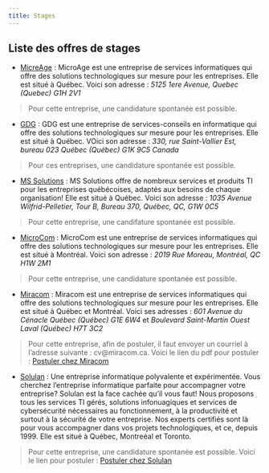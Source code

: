 ```yaml
---
title: Stages
---
```


## Liste des offres de stages

- [MicreAge](https://microage.ca/quebec/carrieres/) : MicroAge est une entreprise de services informatiques qui offre des solutions technologiques sur mesure pour les entreprises. Elle est situé à Québec. Voici son adresse : _5125 1ere Avenue, Quebec (Quebec) G1H 2V1_

> Pour cette entreprise, une candidature spontanée est possible.
 
- [GDG](https://gdginc.com/emplois/) : GDG est une entreprise de services-conseils en informatique qui offre des solutions technologiques sur mesure pour les entreprises. Elle est situé à Québec. VOici son adresse : _330, rue Saint-Vallier Est, bureau 023
Québec (Québec) G1K 9C5 Canada_

> Pour ces entreprises, une candidature spontanée est possible.

- [MS Solutions](https://carriere.mssolutions.ca/) : MS Solutions offre de nombreux services et produits TI pour les entreprises québécoises, adaptés aux besoins de chaque organisation! Elle est situé à Québec. Voici son adresse : _1035 Avenue Wilfrid-Pelletier, Tour B, Bureau 370, Québec, QC, G1W 0C5_

> Pour cette entreprise, une candifature spontanée est possible.

- [MicroCom](https://microcom.ca/jobs/site-technicien-ti-multisite/) : MicroCom est une entreprise de services informatiques qui offre des solutions technologiques sur mesure pour les entreprises. Elle est situé à Montréal. Voici son adresse : _2019 Rue Moreau, Montréal, QC H1W 2M1_

> Pour cette entreprise, une candidature spontanée est possible.

- [Miracom](https://miracom.ca/) : Miracom est une entreprise de services informatiques qui offre des solutions technologiques sur mesure pour les entreprises. Elle est situé à Québec et Montréal. Voici ses adresses : _601 Avenue du Cénacle Québec (Québec) G1E 6W4_ et _Boulevard Saint-Martin Ouest Laval (Québec) H7T 3C2_

> Pour cette entreprise, afin de postuler, il faut envoyer un courriel à l'adresse suivante : cv@miracom.ca. Voici le lien du pdf pour postuler : [Postuler chez Miracom](https://miracom.ca/Stage.pdf)

- [Solulan](https://solulan.com/) : Une entreprise informatique polyvalente et expérimentée. Vous cherchez l’entreprise informatique parfaite pour accompagner votre entreprise? Solulan est la face cachée qu’il vous faut! Nous proposons tous les services TI gérés, solutions infonuagiques et services de cybersécurité nécessaires au fonctionnement, à la productivité et surtout à la sécurité de votre entreprise. Nos experts certifiés sont là pour vous accompagner dans vos projets technologiques, et ce, depuis 1999. Elle est situé à Québec, Montreéal et Toronto. 

> Pour cette entreprise, une candidature spontanée est possible. Voici le lien pour postuler : [Postuler chez Solulan](https://solulan.zohorecruit.com/jobs/Carri%C3%A8re)


